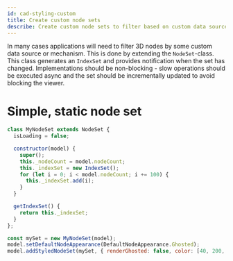 ```yaml
---
id: cad-styling-custom
title: Create custom node sets
describe: Create custom node sets to filter based on custom data sources and mechanisms
---
```



In many cases applications will need to filter 3D nodes by some custom data source or mechanism. This
is done by extending the `NodeSet`-class. This class generates an `IndexSet` and
provides notification when the set has changed. Implementations should 
be non-blocking - slow operations should be executed async and the set should
be incrementally updated to avoid blocking the viewer.

<DemoWrapper name="Cognite3DViewerDemo" />

# Simple, static node set

```js runnable
class MyNodeSet extends NodeSet {
  isLoading = false;

  constructor(model) {
    super();
    this._nodeCount = model.nodeCount;
    this._indexSet = new IndexSet();
    for (let i = 0; i < model.nodeCount; i += 100) {
      this._indexSet.add(i);
    }
  }

  getIndexSet() {
    return this._indexSet;
  }
};

const mySet = new MyNodeSet(model);
model.setDefaultNodeAppearance(DefaultNodeAppearance.Ghosted);
model.addStyledNodeSet(mySet, { renderGhosted: false, color: [40, 200, 20] } );
```
